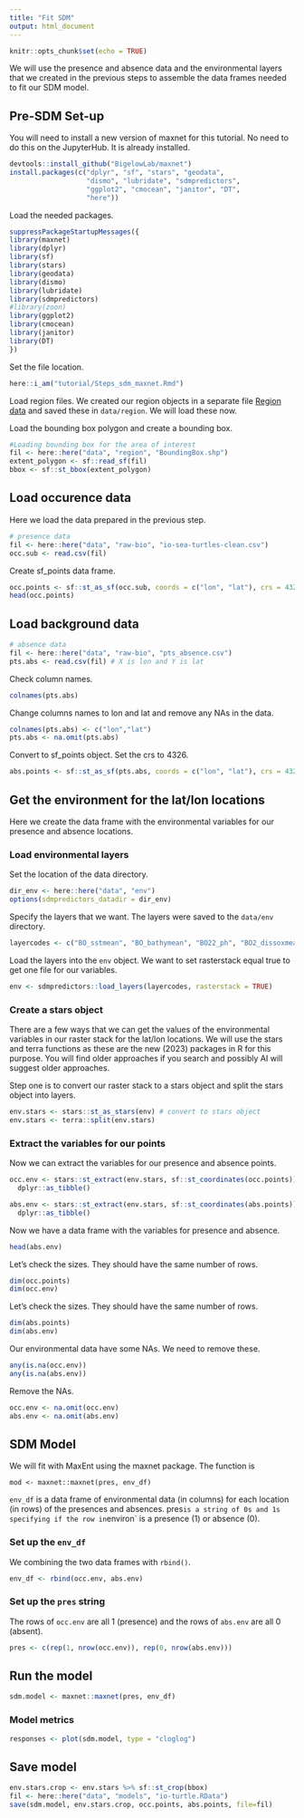```yaml
---
title: "Fit SDM"
output: html_document
---
```


```r
knitr::opts_chunk$set(echo = TRUE)
```

We will use the presence and absence data and the environmental layers that we created in the previous steps to assemble the data frames needed to fit our SDM model.

## Pre-SDM Set-up

You will need to install a new version of maxnet for this tutorial. No need to do this on the JupyterHub. It is already installed.
```r
devtools::install_github("BigelowLab/maxnet")
install.packages(c("dplyr", "sf", "stars", "geodata",
                   "dismo", "lubridate", "sdmpredictors", 
                   "ggplot2", "cmocean", "janitor", "DT",
                   "here"))
```

Load the needed packages.
```r
suppressPackageStartupMessages({
library(maxnet)
library(dplyr)
library(sf)
library(stars)
library(geodata)
library(dismo)
library(lubridate)
library(sdmpredictors)
#library(zoon)
library(ggplot2)
library(cmocean)
library(janitor)
library(DT)
})
```

Set the file location.
```r
here::i_am("tutorial/Steps_sdm_maxnet.Rmd")
```

Load region files. We created our region objects in a separate file [Region data](./tutorial/00_Region.html) and saved these in `data/region`. We will load these now.

Load the bounding box polygon and create a bounding box.
```r
#Loading bounding box for the area of interest
fil <- here::here("data", "region", "BoundingBox.shp")
extent_polygon <- sf::read_sf(fil)
bbox <- sf::st_bbox(extent_polygon)
```

## Load occurence data

Here we load the data prepared in the previous step.

```r
# presence data
fil <- here::here("data", "raw-bio", "io-sea-turtles-clean.csv")
occ.sub <- read.csv(fil)
```

Create sf_points data frame.

```r
occ.points <- sf::st_as_sf(occ.sub, coords = c("lon", "lat"), crs = 4326)
head(occ.points)
```

## Load background data

```r
# absence data
fil <- here::here("data", "raw-bio", "pts_absence.csv")
pts.abs <- read.csv(fil) # X is lon and Y is lat
```

Check column names.

```r
colnames(pts.abs)
```

Change columns names to lon and lat and remove any NAs in the data.
```r
colnames(pts.abs) <- c("lon","lat")
pts.abs <- na.omit(pts.abs)
```

Convert to sf_points object. Set the crs to 4326.
```r
abs.points <- sf::st_as_sf(pts.abs, coords = c("lon", "lat"), crs = 4326)
```

## Get the environment for the lat/lon locations

Here we create the data frame with the environmental variables for our presence and absence locations.

### Load environmental layers

Set the location of the data directory.
```r
dir_env <- here::here("data", "env")
options(sdmpredictors_datadir = dir_env)
```

Specify the layers that we want. The layers were saved to the `data/env` directory.
```r
layercodes <- c("BO_sstmean", "BO_bathymean", "BO22_ph", "BO2_dissoxmean_bdmean", "BO2_salinitymean_ss", "BO2_chlomean_ss", "BO21_nitratemean_ss")
```

Load the layers into the `env` object. We want to set rasterstack equal true to get one file for our variables.
```r
env <- sdmpredictors::load_layers(layercodes, rasterstack = TRUE)
```

### Create a stars object

There are a few ways that we can get the values of the environmental variables in our raster stack for the lat/lon locations. We will use the stars and terra functions as these are the new (2023) packages in R for this purpose. You will find older approaches if you search and possibly AI will suggest older approaches.

Step one is to convert our raster stack to a stars object and split the stars object into layers.

```r
env.stars <- stars::st_as_stars(env) # convert to stars object
env.stars <- terra::split(env.stars)
```

### Extract the variables for our points

Now we can extract the variables for our presence and absence points.
```r
occ.env <- stars::st_extract(env.stars, sf::st_coordinates(occ.points)) %>%
  dplyr::as_tibble()

abs.env <- stars::st_extract(env.stars, sf::st_coordinates(abs.points)) %>% 
  dplyr::as_tibble()
```

Now we have a data frame with the variables for presence and absence.
```r
head(abs.env)
```

Let's check the sizes. They should have the same number of rows. 
```r
dim(occ.points)
dim(occ.env)
```

Let's check the sizes. They should have the same number of rows. 
```r
dim(abs.points)
dim(abs.env)
```

Our environmental data have some NAs. We need to remove these.
```r
any(is.na(occ.env))
any(is.na(abs.env))
```

Remove the NAs.
```r
occ.env <- na.omit(occ.env)
abs.env <- na.omit(abs.env)
```

## SDM Model

We will fit with MaxEnt using the maxnet package. The function is
```
mod <- maxnet::maxnet(pres, env_df)
```
`env_df` is a data frame of environmental data (in columns) for each location (in rows) of the presences and absences. pres` is a string of 0s and 1s specifying if the row in `environ` is a presence (1) or absence (0).

### Set up the `env_df`

We combining the two data frames with `rbind()`.
```r
env_df <- rbind(occ.env, abs.env)
```

### Set up the `pres` string

The rows of `occ.env` are all 1 (presence) and the rows of `abs.env` are all 0 (absent).

```r
pres <- c(rep(1, nrow(occ.env)), rep(0, nrow(abs.env)))
```

## Run the model

```r
sdm.model <- maxnet::maxnet(pres, env_df)
```

### Model metrics

```r
responses <- plot(sdm.model, type = "cloglog")
```

## Save model

```r
env.stars.crop <- env.stars %>% sf::st_crop(bbox)
fil <- here::here("data", "models", "io-turtle.RData")
save(sdm.model, env.stars.crop, occ.points, abs.points, file=fil)
```